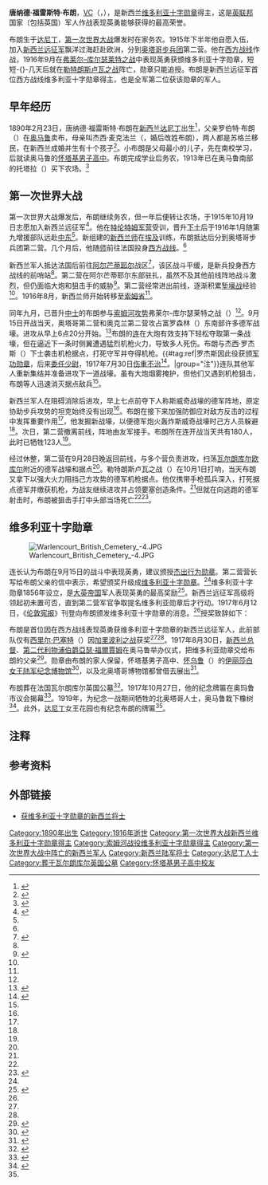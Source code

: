 {{noteTA
|G1=Country
|G2=People
}}
{{Infobox military person
|name= 唐纳德·福雷斯特·布朗
|image= DF Brown, VC.jpg
|image_size=
|caption=
|nickname=
|birth_date= {{Birth date|1890|02|23|df=y}}
|birth_place= 新西兰[[达尼丁|达尼丁]]
|death_date= {{Death date and age|1916|10|01|1890|02|23|df=y}}{{KIA}}
|death_place= 法国[[瓦尔朗库尔欧库尔|瓦尔朗库尔欧库尔]]附近
|placeofburial= 法国[[瓦尔朗库尔英国公墓|瓦尔朗库尔英国公墓]]
|allegiance= 新西兰
|branch= [[新西蘭陸軍|新西兰远征军]]
|serviceyears= 1915至1916年
|rank= [[中士|中士]]
|servicenumber=
|unit= [[奥塔哥步兵团|奥塔哥步兵团]]第二营
|commands=
|battles= 第一次世界大战
* [[索姆河战役|索姆河战役]]
** [[弗莱尔–库尔瑟莱特之战|弗莱尔–库尔瑟莱特之战]]
** [[勒特朗斯卢瓦之战|勒特朗斯卢瓦之战]]{{KIA}}
|awards= [[维多利亚十字勋章|维多利亚十字勋章]]
|relations=
|laterwork=
}}
'''唐纳德·福雷斯特·布朗'''，[[维多利亚十字勋章|VC]]（{{lang-en|Donald Forrester Brown}}，{{bd|1890年|2月23日|1916年|10月1日}}），是新西兰[[维多利亚十字勋章|维多利亚十字勋章]]得主，这是[[英联邦|英联邦]]国家（包括英国）军人作战表现英勇能够获得的最高荣誉。

布朗生于[[达尼丁|达尼丁]]，[[第一次世界大战|第一次世界大战]]爆发时在家务农。1915年下半年他自愿入伍，加入[[新西兰远征军|新西兰远征军]]飘洋过海赶赴欧洲，分到[[奥塔哥步兵团|奥塔哥步兵团]]第二营。他在[[西方戰線_(第一次世界大戰)|西方战线]]作战，1916年9月在[[弗莱尔–库尔瑟莱特之战|弗莱尔–库尔瑟莱特之战]]中表现英勇获颁维多利亚十字勋章，短短-{}-几天后就在[[勒特朗斯卢瓦之战|勒特朗斯卢瓦之战]]阵亡，勋章只能追授。布朗是新西兰远征军首位西方战线维多利亚十字勋章得主，也是全军第二位获该勋章的军人。

== 早年经历 ==
1890年2月23日，唐纳德·福雷斯特·布朗在[[紐西蘭自治領|新西兰]][[达尼丁|达尼丁]]出生<ref name="cenotaph">{{cite web | url = https://www.aucklandmuseum.com/war-memorial/online-cenotaph/record/C1726 | title = Sergeant Donald Brown | work = Auckland War Memorial Museum Cenotaph Database | accessdate = 2021-01-07 | archive-url = https://web.archive.org/web/20200425193712/https://www.aucklandmuseum.com/war-memorial/online-cenotaph/record/C1726 | archive-date = 2020-04-25 | dead-url = no }}</ref>，父亲罗伯特·布朗（{{lang|en|Robert Brown}}）在[[奥马鲁|奥马鲁]]卖布，母亲叫杰西·麦克法兰（{{lang|en|Jessie McFarlane}}，婚后改姓布朗），两人都是苏格兰移民，在新西兰成婚并生有十个孩子<ref>{{cite web | title = Donald Forrester Brown VC | dead-url = no | archive-url = https://web.archive.org/web/20200924093400/http://www.vconline.org.uk/donald-f-brown-vc/4585996355 | url = http://www.vconline.org.uk/donald-f-brown-vc/4585996355 | website = The Comprehensive Guide to The Victoria and George Cross | accessdate = 2021-01-07 | archive-date = 2020-09-24 }}</ref>。小布朗是父母最小的儿子，先在南校学习，后就读奥马鲁的[[怀塔基男子高中|怀塔基男子高中]]。布朗完成学业后务农，1913年已在奥马鲁南部的托塔拉（{{lang|en|Totara}}）买下农场。<ref name="Oamaru">{{cite news | title = An Oamaru V.C | url = https://paperspast.natlib.govt.nz/newspapers/OAM19170611.2.28 | accessdate = 2021-01-07 | newspaper = Oamaru Mail | issue = 13173 | date = 1917-06-11 | archive-url = https://web.archive.org/web/20180923052654/https://paperspast.natlib.govt.nz/newspapers/OAM19170611.2.28 | archive-date = 2018-09-23 | dead-url = no }}</ref>

== 第一次世界大战 ==
第一次世界大战爆发后，布朗继续务农，但一年后便转让农场，于1915年10月19日志愿加入新西兰远征军<ref name="Harper-Richardson-2007">{{cite book | last1 = Harper | first1 = Glyn | last2 = Richardson | first2 = Colin | title = In the Face of the Enemy: The Complete History of the Victoria Cross and New Zealand | year = 2007 | publisher = HarperCollins Publishers | location = Auckland, New Zealand | isbn = 978-1-86950-650-6 | pages = 130–135}}</ref>。他在[[特伦特姆军营|特伦特姆军营]]受训，晋升[[下士|下士]]后于1916年1月随第九增援部队远赴[[中东|中东]]<ref name="Oamaru" />。新组建的[[新西兰师|新西兰师]]在[[埃及蘇丹國|埃及]]训练，布朗抵达后分到奥塔哥步兵团第二营。几个月后，他随[[师_(军队)|师]]前往法国投身[[西方戰線_(第一次世界大戰)|西方战线]]。<ref name="Harper-Richardson-2007" />

新西兰军人抵达法国后前往[[阿尔芒蒂耶尔|阿尔芒蒂耶尔]]战区<ref name="Gray-2010">{{cite book | last = Gray | first = John H. | title = From the Uttermost Ends of the Earth: The New Zealand Division on the Western Front 1916–1918 | year = 2010 | publisher = Wilson Scott Publishing | location = Christchurch, New Zealand | isbn = 978-1-877427-30-5}}</ref>{{rp|48–50}}，该区战斗平缓，是新兵投身西方战线的前哨站<ref name="Gray-2010" />{{rp|59}}。第二营在阿尔芒蒂耶尔东部驻扎，虽然不及其他前线阵地战斗激烈，但仍面临大炮和狙击手的威胁<ref name="Byrne-1921">{{cite book | last = Byrne | first = A.E. | title = Official History of the Otago Regiment, N.Z.E.F. in the Great War 1914–1918 | url = http://nzetc.victoria.ac.nz/tm/scholarly/tei-WH1-Otag.html | year = 1921 | publisher = J. Wilkie & Company | location = Dunedin, New Zealand | oclc = 978660077 | access-date = 2021-01-08 | archive-date = 2020-06-20 | archive-url = https://web.archive.org/web/20200620143328/http://nzetc.victoria.ac.nz/tm/scholarly/tei-WH1-Otag.html | dead-url = no }}</ref>{{rp|93}}。第二营经常进出前线，逐渐积累[[堑壕战|堑壕战]]经验<ref name="Byrne-1921" />{{rp|93–94}}。1916年8月，新西兰师开始转移至[[索姆省|索姆省]]<ref name="Byrne-1921" />{{rp|108}}。

同年九月，已晋升[[中士|中士]]的布朗参与[[索姆河战役|索姆河攻势]]弗莱尔–库尔瑟莱特之战（{{lang|en|Battle of Flers–Courcelette}}）<ref name="Harper-Richardson-2007" />。9月15日开战当天，奥塔哥第二营和奥克兰第二营攻占富罗森林（{{lang|fr|Bois des Foureaux}}）东南部许多德军战壕。进攻从早上6点20分开始。<ref name="McGibbon-2016">{{cite book | last = McGibbon | first = Ian | title = New Zealand's Western Front Campaign | year = 2016 | publisher = David Bateman | location = Auckland, New Zealand | isbn = 978-1-86953-926-9 | pages = 76–78}}</ref>布朗的[[连|连]]在大炮有效支持下轻松夺取第一条战壕，但在逼近下一条时侧翼遭遇猛烈机枪火力，导致多人死伤。布朗与杰西·罗杰斯（{{lang|en|Jesse Rodgers}}）下士袭击机枪据点，打死守军并夺得机枪。{{#tag:ref|罗杰斯因此役获颁[[英国军功勋章|军功勋章]]，后来[[軍官|委任]][[少尉|少尉]]，1917年7月30日[[陣亡|伤重不治]]<ref>{{cite book | last = McDonald | first = Wayne | title = Honours and Awards to the New Zealand Expeditionary Force in the Great War 1914–1918 | volume = 3 | year = 2012 | publisher = Richard Stowers | location = Hamilton, New Zealand | isbn = 978-0-473-07714-3 | page = 225}}</ref>。|group="注"}}连队其他军人重新集结并准备进攻下一道战壕。虽有大炮烟雾掩护，但他们又遇到机枪狙击，布朗等人迅速消灭据点敌兵<ref name="Harper-Richardson-2007" />。

新西兰军人在阻碍消除后进攻，早上七点前夺下人称斯威奇战壕的德军阵地，原定协助步兵攻势的坦克始终没有出现<ref name="McGibbon-2016" />。布朗在接下来加强防御应对敌方反击的过程中发挥重要作用<ref name="Harper-Richardson-2007" />，他发掘新战壕，以便德军炮火轰炸斯威奇战壕时己方人员躲避<ref name="McGibbon-2016" />。次日，第二营撤离前线，阵地由友军接手。布朗所在连开战当天共有180人，此时已牺牲123人<ref name="Harper-Richardson-2007" />。

经过休整，第二营在9月28日晚返回前线，与多个营负责进攻，扫荡[[瓦尔朗库尔欧库尔|瓦尔朗库尔欧库尔]]附近的德军战壕和据点<ref name="Byrne-1921" />{{rp|133–134}}。勒特朗斯卢瓦之战（{{lang|en|Battle of Le Transloy}}）在10月1日打响，当天布朗又拿下以强大火力阻挡己方攻势的德军机枪据点。他仅携带手枪孤兵深入，打死据点德军并缴获机枪，为战友继续进攻并占领要塞创造条件。<ref name="Harper-Richardson-2007" />但就在向逃跑的德军射击时，布朗被狙击手打中头部当场死亡<ref name="Gray-2010" />{{rp|239}}<ref>{{cite book | last = Stewart | first = H. | title = The New Zealand Division 1916–1919 | series = Official History of New Zealand's Effort in the Great War | year = 1921 | publisher = Whitcombe & Tombs | location = Auckland, New Zealand | url = http://nzetc.victoria.ac.nz/tm/scholarly/tei-WH1-Fran.html | oclc = 2276057 | access-date = 2021-01-08 | page = 114 | dead-url = no | archive-date = 2020-11-17 | archive-url = https://web.archive.org/web/20201117014353/http://nzetc.victoria.ac.nz/tm/scholarly/tei-WH1-Fran.html }}</ref>。

== 维多利亚十字勋章 ==
[[File:Warlencourt_British_Cemetery_-4.JPG|thumb]]

连长认为布朗在9月15日的战斗中表现英勇，建议颁授[[杰出行为勋章|杰出行为勋章]]。第二营营长写给布朗父亲的信中表示，希望颁奖升级成[[维多利亚十字勋章|维多利亚十字勋章]]。<ref name="Harper-Richardson-2007" />维多利亚十字勋章1856年设立，是[[大英帝国|大英帝国]]军人表现英勇的最高奖励<ref name="McGibbon-2000">{{cite book | editor-last = McGibbon | editor-first = Ian | title = The Oxford Companion to New Zealand Military History | year = 2000 | publisher = Oxford University Press | location = Auckland, New Zealand | isbn = 978-0-19-558376-2}}</ref>{{rp|558–559}}。新西兰远征军高级将领起初未置可否，直到第二营军官争取提名维多利亚勋章后才行动。1917年6月12日，《[[伦敦宪报|伦敦宪报]]》刊登向布朗颁发维多利亚十字勋章的消息。<ref name="Harper-Richardson-2007" />授奖致辞如下：

{{Quote|感谢他在所属连队将士因机枪火力伤亡惨重时坚持进攻的勇敢和决心。这名士官带领战友冒重大个人风险抵达敌方枪口不足30码（27.4米），打死四名敌人并夺下机枪。连队继续前往，但又被机枪狙击。布朗中士再度挺身而出，胆量十足地带领战友冲向机枪阵地打死敌人。拿下第二个阵地后，连队又遭遇猛烈炮火，士官布朗临危不惧、沉着冷静，有效维持部下士气。布朗中士在接下来的进攻中无比英勇，单枪匹马冲向阻挡攻势的机枪据点，打死敌军并缴获机枪。此后，这位勇敢的军人在狙击逃敌时阵亡。|1917年6月12日《伦敦宪报》，编号30130<ref>{{London Gazette|issue=30130|supp=y|page=5866|date=1917-06-12}}</ref>}}

布朗是首位因在西方战线表现英勇获维多利亚十字勋章的新西兰远征军人，此前部队仅有[[西里尔·巴塞特|西里尔·巴塞特]]（{{lang|en|Cyril Bassett}}）因[[加里波利之战|加里波利之战]]获奖<ref name="Harper-Richardson-2007" /><ref name="McGibbon-2000" />{{rp|34}}。1917年8月30日，[[新西兰总督|新西兰总督]]、[[第二代利物浦伯爵亞瑟·福爾賈姆|第二代利物浦伯爵亞瑟·福爾賈姆]]在奥马鲁举办仪式，把维多利亚勋章交给布朗的父亲<ref>{{cite news | title = The Governor at Oamaru | url = https://paperspast.natlib.govt.nz/newspapers/WDA19170830.2.24 | accessdate = 2021-01-08 | newspaper = Waimate Daily Advertiser | agency = Press Association | volume = XVII | issue = 676 | date = 1917-08-30 | archive-url = https://web.archive.org/web/20180923074501/https://paperspast.natlib.govt.nz/newspapers/WDA19170830.2.24 | archive-date = 2018-09-23 | dead-url = no }}</ref>。勋章由布朗的家人保留，怀塔基男子高中、[[怀乌鲁|怀乌鲁]]（{{lang|en|Waiouru}}）的[[新西兰国家陆军博物馆|伊丽莎白女王陆军纪念博物馆]]<ref>{{cite news | last = Bruce | first = David | title = 'Missing' Victoria Cross held by family | newspaper = Otago Daily News | dead-url = no | url = https://www.odt.co.nz/regions/north-otago/missing-victoria-cross-held-family | accessdate = 2021-01-08 | archive-url = https://web.archive.org/web/20180923052354/https://www.odt.co.nz/regions/north-otago/missing-victoria-cross-held-family | date = 2011-12-01 | archive-date = 2018-09-23 }}</ref>，以及北奥塔哥博物馆都曾借去展出<ref>{{cite web | title = Donald Forrester Brown Victoria Cross Medal | archive-date = 2020-02-08 | dead-url = no | url = https://culturewaitaki.org.nz/north-otago-museum/exhibition/donald-forrester-brown-victoria-cross-medal | archive-url = https://web.archive.org/web/20200208133830/https://culturewaitaki.org.nz/north-otago-museum/exhibition/donald-forrester-brown-victoria-cross-medal | publisher = North Otago Museum | accessdate = 2021-01-08 }}</ref>。

布朗葬在法国瓦尔朗库尔英国公墓<ref>{{cite book | last = McGibbon | first = Ian | title = New Zealand Battlefields and Memorials of the Western Front | year = 2001 | publisher = Oxford University Press | location = Auckland, New Zealand | isbn = 978-0-19-558444-8 | page = 62}}</ref>。1917年10月27日，他的纪念牌匾在奥玛鲁市议会揭幕<ref>{{cite news | title = Sergt. D.F. Brown, V.C.: Memorial Tablet Unveiled | archive-date = 2018-02-23 | dead-url = no | url = https://paperspast.natlib.govt.nz/newspapers/OAM19171027.2.24 | accessdate = 2021-01-08 | archive-url = https://web.archive.org/web/20180223171616/https://paperspast.natlib.govt.nz/newspapers/OAM19171027.2.24 | date = 1917-10-27 | newspaper = Oamaru Mail | issue = 13291 }}</ref>。1919年，为纪念一战期间牺牲的北奥塔哥人士，奥马鲁栽下橡树<ref>{{cite web | title = North Otago Memorial Oaks | url = https://nzhistory.govt.nz/media/photo/north-otago-memorial-oaks | website = NZ History | publisher = Ministry for Culture and Heritage | accessdate = 2021-01-08 | archive-url = https://web.archive.org/web/20201025164812/https://nzhistory.govt.nz/media/photo/north-otago-memorial-oaks | archive-date = 2020-10-25 | dead-url = no }}</ref>。此外，[[达尼丁|达尼丁]]女王花园也有纪念布朗的牌匾<ref name="cenotaph"/>。

== 注释 ==
{{reflist|group="注"}}

== 参考资料 ==
{{reflist|30em}}

== 外部链接 ==
* [https://web.archive.org/web/20091026220057/http://www.geocities.com/Heartland/Park/7572/nzvcross.txt 获维多利亚十字勋章的新西兰将士]
{{portal bar|人物|第一次世界大战}}
{{Authority control}}

{{DEFAULTSORT:Brown, Donald Forrester}}
[[Category:1890年出生|Category:1890年出生]]
[[Category:1916年逝世|Category:1916年逝世]]
[[Category:第一次世界大战新西兰维多利亚十字勋章得主|Category:第一次世界大战新西兰维多利亚十字勋章得主]]
[[Category:索姆河战役维多利亚十字勋章得主|Category:索姆河战役维多利亚十字勋章得主]]
[[Category:第一次世界大战中阵亡的新西兰军人|Category:第一次世界大战中阵亡的新西兰军人]]
[[Category:新西兰陆军将士|Category:新西兰陆军将士]]
[[Category:达尼丁人士|Category:达尼丁人士]]
[[Category:葬于瓦尔朗库尔英国公墓|Category:葬于瓦尔朗库尔英国公墓]]
[[Category:怀塔基男子高中校友|Category:怀塔基男子高中校友]]
{{Good article}}